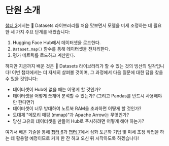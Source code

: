 # 단원 소개

[챕터 3](/course/chapter3)에서는 🤗 Datasets 라이브러리를 처음 맛보면서 모델을 미세 조정하는 데 필요한 세 가지 주요 단계를 배웠습니다:

1. Hugging Face Hub에서 데이터셋을 로드한다.
2. `Dataset.map()` 함수를 통해 데이터셋을 전처리한다.
3. 평가 메트릭를 로드하고 계산한다.

하지만 지금까지 배운 것은 🤗 Datasets 라이브러리가 할 수 있는 것의 빙산의 일각입니다! 이번 챕터에서는 더 자세히 살펴볼 것이며, 그 과정에서 다음 질문에 대한 답을 찾을 수 있을 것입니다:

* 데이터셋이 Hub에 없을 때는 어떻게 할 것인가?
* 데이터셋을 어떻게 쪼개어 분석할 수 있는가? (그리고 Pandas를 반드시 사용해야만 한다면?)
* 데이터셋이 너무 방대하여 노트북 RAM을 초과하면 어떻게 할 것인가?
* 도대체 "메모리 매핑 (mmap)"과 Apache Arrow는 무엇인가?
* 당신 고유의 데이터셋을 만들어 Hub로 푸시하려면 어떻게 해야 하는가?

여기서 배운 기술을 통해 [챕터 6](/course/chapter6)과 [챕터 7](/course/chapter7)에서 심화 토큰화 기법 및 미세 조정 작업을 하는 데 활용할 예정이므로 커피 한 잔 하고 오신 뒤 시작하도록 하겠습니다!
